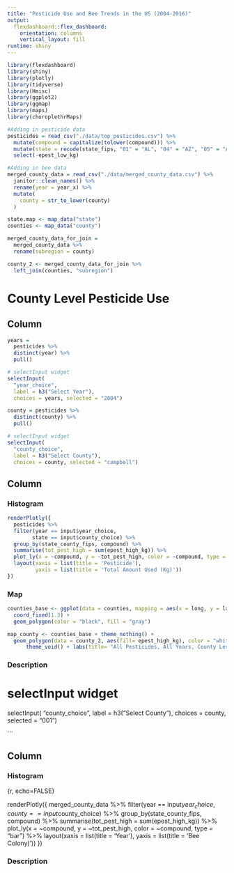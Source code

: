 ```yaml
---
title: "Pesticide Use and Bee Trends in the US (2004-2016)"
output:
  flexdashboard::flex_dashboard:
    orientation: columns
    vertical_layout: fill
runtime: shiny
---
```


```r
library(flexdashboard)
library(shiny)
library(plotly)
library(tidyverse)
library(Hmisc)
library(ggplot2)
library(ggmap)
library(maps)
library(choroplethrMaps)

#Adding in pesticide data 
pesticides = read_csv("./data/top_pesticides.csv") %>% 
  mutate(compound = capitalize(tolower(compound))) %>% 
  mutate(state = recode(state_fips, "01" = "AL", "04" = "AZ", "05" = "AR", "06" = "CA", "08" = "CO", "09" = "CT", "10" = "DE", "12" = "FL", "13" = "GA", "16" = "ID", "17" = "IL", "18" = "IN", "19" = "IA", "20" = "KS", "21" = "KY", "22" = "LA", "23" = "ME", "24" = "MD", "25" = "MA", "26" = "MI", "27" = "MN", "28" = "MS", "29" = "MO", "30" = "MT", "31" = "NE", "32" = "NV", "33" = "NH", "34" = "NJ", "35" = "NM", "36" = "NY", "37" = "NC", "38" = "ND", "39" = "OH", "40" = "OK", "41" = "OR", "42" = "PA", "44" = "RI", "45" = "SC", "46" = "SD", "47" = "TN", "48" = "TX", "49" = "UT", "50" = "VT", "51" = "VA", "53" = "WA", "54" = "WV", "55" = "WI", "56" = "WY")) %>%
  select(-epest_low_kg)

#Adding in bee data
merged_county_data = read_csv("./data/merged_county_data.csv") %>%
  janitor::clean_names() %>%
  rename(year = year_x) %>%
  mutate(
    county = str_to_lower(county)
  )

```

```r
state.map <- map_data("state")
counties <- map_data("county")

merged_county_data_for_join =
  merged_county_data %>%
  rename(subregion = county)

county_2 <- merged_county_data_for_join %>%
  left_join(counties, "subregion")

```

County Level Pesticide Use 
=====================================

Column {.sidebar}
-----------------------------------------------------------------------

```r
years = 
  pesticides %>% 
  distinct(year) %>% 
  pull()

# selectInput widget
selectInput(
  "year_choice", 
  label = h3("Select Year"),
  choices = years, selected = "2004")

county = pesticides %>%
  distinct(county) %>% 
  pull()

# selectInput widget
selectInput(
  "county_choice", 
  label = h3("Select County"),
  choices = county, selected = "campbell")
```

Column {.tabset}
-----------------------------------------------------------------------

### Histogram

```r

renderPlotly({
  pesticides %>%
  filter(year == input$year_choice, 
        state == input$county_choice) %>%
  group_by(state_county_fips, compound) %>%
  summarise(tot_pest_high = sum(epest_high_kg)) %>%
  plot_ly(x = ~compound, y = ~tot_pest_high, color = ~compound, type = "bar") %>%
  layout(xaxis = list(title = 'Pesticide'),
         yaxis = list(title = 'Total Amount Used (Kg)'))
})
```

### Map

```r
counties_base <- ggplot(data = counties, mapping = aes(x = long, y = lat, group = group)) + 
  coord_fixed(1.3) + 
  geom_polygon(color = "black", fill = "gray")

map_county <- counties_base + theme_nothing() + 
  geom_polygon(data = county_2, aes(fill= epest_high_kg), color = "white") + geom_polygon(color = "black", fill = NA) +
      theme_void() + labs(title= "All Pesticides, All Years, County Level Data", fill = "Estimated Pesticide Use (Kg)") + coord_map(projection = "bonne", lat0 = 50) + theme(plot.title = element_text(hjust = 0.5))

```

### Description

# selectInput widget
selectInput(
  "county_choice", 
  label = h3("Select County"),
  choices = county, selected = "001")

```

Column {.tabset}
-----------------------------------------------------------------------

### Histogram

{r, echo=FALSE}

renderPlotly({
  merged_county_data %>%
  filter(year == input$year_choice, 
        county == input$county_choice) %>%
  group_by(state_county_fips, compound) %>%
  summarise(tot_pest_high = sum(epest_high_kg)) %>%
  plot_ly(x = ~compound, y = ~tot_pest_high, color = ~compound, type = "bar") %>%
  layout(xaxis = list(title = 'Year'),
         yaxis = list(title = 'Bee Colony)'))
})





### Description

